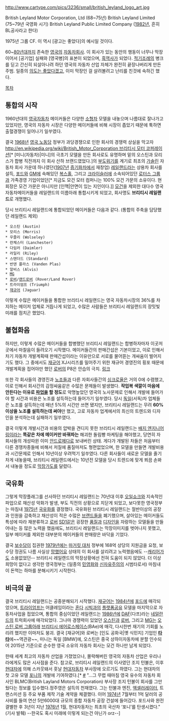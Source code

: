 http://www.cartype.com/pics/3236/small/british_leyland_logo_art.jpg

British Leyland Motor Corporation, Ltd (68~75년)
British Leyland Limited (75~79년 국영화 시기)
British Leyland Public Limited Company ([[1982년]], 흔히 BL공사라고 한다)

{{{#!html
<iframe width="420" height="315" src="https://www.youtube.com/embed/xm1aJx45F6k" frameborder="0" allowfullscreen></iframe>
}}}
1975년 그룹 CF. 이 역시 [광고는 좋았다]의 예시일 것이다.

60~[[80년대]]까지 존속한 [[영국]]의 [[자동차]][[회사]]. 이 회사가 있는 동안의 행동이 너무나 막장이어서 [공기업] 실패와 [영국병]의 표본이 되었으며, [[흑역사]]가 되었다. [[적기조례]]의 병크를 딛고 간신히 되살아나려 하던 영국의 자동차 산업 자체가 완전히 끝장나버리게 만든 주범. 일종의 [[의도는 좋았다]]겠고, 이미 막장인 걸 살려볼려고 난리를 친것에 속하긴 했다.

[[목차]]

== 통합의 시작 ==
1960년대의 [[영국]]자동차 메이커들은 다양한 [[소형차]] 모델을 내놓으며 나름대로 잘나가고 있었지만, 영국의 자동차 시장은 다양한 메이커들에 비해 시장이 좁았기 때문에 툭하면 출혈경쟁이 일어나기 일쑤였다.

결국 [[1968년]] [[영국 노동당]] 정부가 과당경쟁으로 인한 회사의 경쟁력 상실을 막고자 [[http://en.wikipedia.org/wiki/British_Motor_Corporation 브리티시 모터 코퍼레이션]][* [미니(자동차)|미니]의 극초기 모델을 만든 회사로도 유명하며 밑의 오스틴과 모리스가 합병 직전까지 이 회사 산하 브랜드였었다.]의 [[부도]]위기를 계기로 최초의 [[가솔린]] 자동차 회사 가운데 하나였던([[1907년]] [[증기]][[화차]]에서 재창업) [[레일랜드]]라는 상용차 회사를 설득, [[포드]]와 [[GM]]에 속해있던 [[복스홀]], 그리고 [[크라이슬러]]에 소속되어있던 [[로터스 그룹]]과 가족경영 기업이었던[* 지금도 모건 모터 컴퍼니는 100% 모건 가문의 소유이다. 현 회장은 모건 가문은 아니지만 [인맥|안면이 있는 지인이다.]] [http://en.wikipedia.org/wiki/Morgan_Motor_Company 모건]을 제외한 대다수 영국 자동차메이커들을 레일랜드의 이름아래 통합시키게 되었고, 회사명도 '''브리티시 레일랜드'''로 개명했다. 

당시 브리티시 레일랜드에 통합되었던 메이커들은 다음과 같다. (통합의 주축을 담당했던 레일랜드 제외)

 * 오스틴 (Austin)
 * 모리스 (Morris)
 * 우즐리 (Wolseley)
 * 란체스터 (Lanchester)
 * 다임러 (Daimler)
 * 라일리 (Riley)
 * 스탠더드 (Standard)
 * 반덴 플라스 (Vanden Plas)
 * 알비스 (Alvis)
 * [[MG]]
 * [[로버]]/[[랜드로버]] (Rover/Land Rover)
 * 트라이엄프 (Triumph)
 * [[재규어]] (Jaguar)

이렇게 수많은 메이커들을 통합한 브리티시 레일랜드는 영국 자동차시장의 36%를 차지하는 메이저 업체로 거듭나게 되었고, 수많은 사람들은 브리티시 레일랜드의 장밋빛 미래를 점치곤 했었다.

== 불협화음 ==
하지만, 이렇게 수많은 메이커들을 합병했던 브리티시 레일랜드는 합병하자마자 이곳저곳에서 마찰음이 들려오기 시작했다. 메이커들간의 판매간섭은 기본이었고, 이로 인해서 차기 자동차 개발계획때 판매간섭이라는 이유만으로 서로를 물어뜯는 개싸움이 벌어지기도 했다. 그 중에서도 [[재규어]] XJ시리즈를 밀어주기 위한 재규어 경영진의 횡포 때문에 개발계획을 접어야만 했던 [[로버]]의 P8은 안습의 극치. [http://www.aronline.co.uk/index.htm?p8p9indexf.htm 링크]

또한 각 회사들의 경영진과 [[노조]]들과 다른 자회사들간의 [[싱크로율]]은 거의 0에 수렴했고, 이로 인해서 회사간의 감정싸움같은 수많은 문제들이 발생했다. '''작업복 색깔이 마음에 안든다는 이유로 [[파업]]을 할 정도'''로 악명높았던 영국의 노사문제로 인해서 개발에 들어가야 할 시간과 비용은 노조를 설득하는데 들어가기 일쑤였다. 당시 [[독일]](서독)차 업체들은 노조를 설득하는데 매년 5%의 시간만 쓰면 됐지만, 브리티시 레일랜드는 무려 '''60% 이상을 노조를 설득하는데 써야'''만 했고, 고로 자동차 업계에서의 최신의 트렌드와 디자인을 분석하는데 실패하기 일쑤였다.

결국 이렇게 개발시간과 비용의 압박을 견디지 못한 브리티시 레일랜드는 [[배지 엔지니어링]]이라는 '''똑같은 차에 메이커만 바꿔파는''' 해괴한 돌림빵 마케팅을 해야했고, 당연히 자회사들의 개성따윈 이미 [[안드로메다]]로 보내버린 상태. 게다가 개발된 차들은 처음부터 다른 경쟁차종들에 비해서 저질에 품질마저도 형편없었으며, 한 모델을 만들면 개발비용과 시간문제로 인해서 10년이상 우려먹기 일쑤였다. 다른 회사들이 새로운 모델을 줄기차게 내놓을때, 브리티시 레일랜드에서는 10년전 모델을 당시 트렌드에 맞게 쬐끔 손봐서 내놓을 정도로 [[막장]]가도를 달렸다.

== 국유화 ==
그렇게 막장플래그를 선사하던 브리티시 레일랜드는 70년대 이후 [[오일쇼크]]와 지속적인 파업으로 채산성 악화가 발생, 부도 직전의 상황으로 치닫게 되었고, 보다못한 영국정부는 마침내 [[1975년]] [[국유화]]를 결정했다. 국유화된 브리티시 레일랜드는 절반이상의 공장과 인원을 감축하고 채산성이 적은 수많은 [[브랜드]]들을 폐기했으며, 살아있는 메이커들도 특성에 따라 재분류하고 [[로버]] [[SD1]]같은 굉장한 [[품질]]과 [[디자인]]을 자랑하는 모델들을 만들어내는 등 많은 노력을 했음에도, 브리티시 레일랜드는 막장이미지를 벗어나지 못했고, 일부 메이커를 제외한 대부분의 메이커들의 판매량은 바닥을 기었다. 

결국 [[보수당]]이 집권한 [[1979년]]에는 [[마거릿 대처]] 정부에 168억 상당의 지원금을 요청, 보수당 정권도 나름 사실상 [[망했어요]] 상태의 이 회사를 살리려고 노력했음에도 --[[캐리어]]가도 소용없었던-- 브리티시 레일랜드의 막장상황에선 전혀 도움이 되지 않았다. 더 이상 희망이 없다고 생각한 영국정부는 (일종의 [[민영화]]와 [[신자유주의]]의 시범타로서) 마침내 이 돈먹는 하마를 분해시키기 시작한다.

== 비극의 끝 ==
결국 브리티시 레일랜드는 공중분해되기 시작했다. [[재규어]]는 [[1984년]]에 [[포드]]에 매각되었으며, [[트라이엄프]]는 어클레임이라는 [[혼다]] [[시빅]]과의 [[플랫폼]]공유 모델을 마지막으로 자동차사업을 접었으며, 통합의 중심이었던 레일랜드는 [[1986년]]에 [[DAF]](다프)라는 [[네덜란드]]의 트럭회사에 매각되었다. 그나마 경쟁력이 있었던 [[오스틴]]과 [[로버]], 그리고 [[MG]]는 [[오스틴 로버 그룹]]아래 [[브리티시 에어로스페이스]](BAe)에 매각, 다시한번 재기의 기회를 노리려 했지만 이마저도 붕괴. 결국 [재규어]와 로버는 [인도 공화국|옛 식민지] 기업인 '''[[타타]]'''에~~역관광~~, 미니는 독일 [BMW]에, 오스틴은 중국 상하이자동차에 분할 인수되어 2015년 기준으로 순수한 영국 소유의 자동차 회사는 모건 하나만 남게 되었다.

한때 세계 최고의 자동차 산업을 가졌었으나, 몰락해버린 영국의 자동차 산업은 우리나라에게도 많은 시사점을 준다. 참고로, 브리티시 레일랜드의 이사였던 조지 턴불은, 이후 [[현대]]차에 의해 스카웃돼서 훗날 [[현대자동차]] 부사장에 오르기도 하였다. 그는 현대차의 첫 고유 모델 [[포니]]의 개발에 기여하였다.[* [http://www.donga.com/docs/magazine/new_donga/200105/nd2001050200.html #] "...그 무렵 때마침 영국 유수의 자동차 회사인 BLMC(British Layland Motors Corporation) 부사장 조지 턴불이 회사를 그만뒀다는 정보를 입수했다.정주영은 설득의 천재였다. 그는 턴불과 엔진, [[액셀러레이터]], 트랜스미션 등 주요 부품 제작 기술 계약을 체결했다. 이어 [[1974년]] 7월부터 1억 달러의 공사비를 들여 연산 5만6000대 규모의 종합 자동차 공장 건설에 들어갔다. 포드사와 완전 결별한 후 3년이 지난 [[1976년]] 1월, 현대자동차는 최초의 국산차 ‘포니’를 탄생시켰다."(기사 발췌) --한국도 혹시 미래에 이렇게 되는건 아닌가 orz--] 

